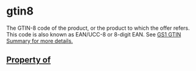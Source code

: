   

# gtin8

The GTIN-8 code of the product, or the product to which the offer refers. This code is also known as EAN/UCC-8 or 8-digit EAN. See <a href="http://www.gs1.org/barcodes/technical/idkeys/gtin">GS1 GTIN Summary</Link> for more details.

## Property of



